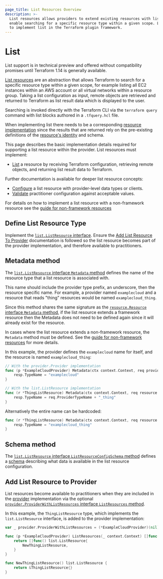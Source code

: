 ```yaml
---
page_title: List Resources Overview
description: >-
  List resources allows providers to extend existing resources with list capabilities to
  enable searching for a specific resource type within a given scope. Learn how
  to implement list in the Terraform plugin framework.
---
```


# List

<Highlight>

List support is in technical preview and offered without compatibility promises until Terraform 1.14 is generally available.

</Highlight>

[List resources](/terraform/language/v1.14.x/resources/list) are an abstraction that allows Terraform to search for a specific resource type within a given scope, for example listing all EC2 instances within an AWS account or all virtual networks within a resource group. Taking a list configuration as input, remote objects are retrieved and returned to Terraform as list result data which is displayed to the user.

Searching is invoked directly with the Terraform CLI via the `terraform query` command with list blocks authored in a `.tfquery.hcl` file.

When implementing list there needs to be a corresponding [resource implementation](/terraform/plugin/framework/resources) since the results that are returned rely on the pre-existing definitions of the [resource's identity](/terraform/plugin/framework/resources/identity) and schema.

This page describes the basic implementation details required for supporting a list resource within the provider. List resources must implement:

- [List](/terraform/plugin/framework/list-resources/list) a resource by receiving Terraform configuration, retrieving remote objects, and returning list result data to Terraform.

Further documentation is available for deeper list resource concepts:

- [Configure](/terraform/plugin/framework/list-resources/configure) a list resource with provider-level data types or clients.
- [Validate](/terraform/plugin/framework/list-resources/validate-configuration) practitioner configuration against acceptable values.

For details on how to implement a list resource with a non-framework resource see the [guide for non-framework resources](/terraform/plugin/framework/list-resources/non-framework-resource)

## Define List Resource Type

Implement the [`list.ListResource` interface](https://pkg.go.dev/github.com/hashicorp/terraform-plugin-framework/list#ListResource). Ensure the [Add List Resource To Provider](#add-list-resource-to-provider) documentation is followed so the list resource becomes part of the provider implementation, and therefore available to practitioners.

## Metadata method

The [`list.ListResource` interface `Metadata` method](https://pkg.go.dev/github.com/hashicorp/terraform-plugin-framework/list#ListResource.Metadata) defines the name of the resource type that a list resource is associated with.

This name should include the provider type prefix, an underscore, then the resource specific name. For example, a provider named `examplecloud` and a resource that reads "thing" resources would be named `examplecloud_thing`.

Since this method shares the same signature as the [`resource.Resource` interface `Metadata` method](https://pkg.go.dev/github.com/hashicorp/terraform-plugin-framework/resource#Resource.Metadata), if the list resource extends a framework resource then the Metadata does not need to be defined again since it will already exist for the resource.

In cases where the list resource extends a non-framework resource, the `Metadata` method must be defined. See the [guide for non-framework resources](/terraform/plugin/framework/list-resources/non-framework-resource) for more details.

In this example, the provider defines the `examplecloud` name for itself, and the resource is named `examplecloud_thing`:

```go
// With the provider.Provider implementation
func (p *ExampleCloudProvider) Metadata(ctx context.Context, req provider.MetadataRequest, resp *provider.MetadataResponse) {
	resp.TypeName = "examplecloud"
}

// With the list.ListResource implementation
func (r *ThingListResource) Metadata(ctx context.Context, req resource.MetadataRequest, resp *resource.MetadataResponse) {
	resp.TypeName = req.ProviderTypeName + "_thing"
}
```

Alternatively the entire name can be hardcoded:
```go
func (r *ThingListResource) Metadata(ctx context.Context, req resource.MetadataRequest, resp *resource.MetadataResponse) {
	resp.TypeName = "examplecloud_thing"
}
```

## Schema method

The [`list.ListResource` interface `ListResourceConfigSchema` method](https://pkg.go.dev/github.com/hashicorp/terraform-plugin-framework/list#ListResource.ListResourceConfigSchema) defines a [schema](/terraform/plugin/framework/handling-data/schemas) describing what data is available in the list resource configuration.

## Add List Resource to Provider

List resources become available to practitioners when they are included in the [provider](/terraform/plugin/framework/providers) implementation via the optional [`provider.ProviderWithListResources` interface `ListResources` method](https://pkg.go.dev/github.com/hashicorp/terraform-plugin-framework/provider#ProviderWithListResources.ListResources).

In this example, the `ThingListResource` type, which implements the `list.ListResource` interface, is added to the provider implementation:

```go
var _ provider.ProviderWithListResources = (*ExampleCloudProvider)(nil)

func (p *ExampleCloudProvider) ListResources(_ context.Context) []func() list.ListResource {
    return []func() list.ListResource{
        NewThingListResource,
    }
}

func NewThingListResource() list.ListResource {
    return &ThingListResource{}
}
```